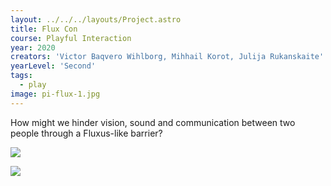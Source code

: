 ---
layout: ../../../layouts/Project.astro
title: Flux Con
course: Playful Interaction
year: 2020
creators: 'Victor Baqvero Wihlborg, Mihhail Korot, Julija Rukanskaite'
yearLevel: 'Second'
tags:
  - play
image: pi-flux-1.jpg
---

How might we hinder vision, sound and communication between two people through a Fluxus-like barrier?

<MauVideo id="0_y3gljslm" />


![](pi-flux-2.jpg)

![](pi-flux-3.jpg)
